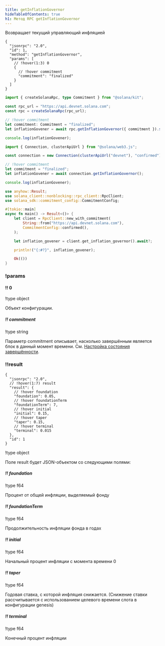 ```yaml
---
title: getInflationGovernor
hideTableOfContents: true
h1: Метод RPC getInflationGovernor
---
```


Возвращает текущий управляющий инфляцией

<APIMethod>

```jsonc !!request curl
{
  "jsonrpc": "2.0",
  "id": 1,
  "method": "getInflationGovernor",
  "params": [
    // !hover(1:3) 0
    {
      // !hover commitment
      "commitment": "finalized"
    }
  ]
}
```

```ts !!request title="Kit"
import { createSolanaRpc, type Commitment } from "@solana/kit";

const rpc_url = "https://api.devnet.solana.com";
const rpc = createSolanaRpc(rpc_url);

// !hover commitment
let commitment: Commitment = "finalized";
let inflationGovener = await rpc.getInflationGovernor({ commitment }).send();

console.log(inflationGovener);
```

```ts !!request title="web3.js"
import { Connection, clusterApiUrl } from "@solana/web3.js";

const connection = new Connection(clusterApiUrl("devnet"), "confirmed");

// !hover commitment
let commitment = "finalized";
let inflationGovener = await connection.getInflationGovernor();

console.log(inflationGovener);
```

```rs !!request title="Rust"
use anyhow::Result;
use solana_client::nonblocking::rpc_client::RpcClient;
use solana_sdk::commitment_config::CommitmentConfig;

#[tokio::main]
async fn main() -> Result<()> {
    let client = RpcClient::new_with_commitment(
        String::from("https://api.devnet.solana.com"),
        CommitmentConfig::confirmed(),
    );

    let inflation_govener = client.get_inflation_governor().await?;

    println!("{:#?}", inflation_govener);

    Ok(())
}
```

### !params

#### !! 0

!type object

Объект конфигурации.

##### !! commitment

!type string

Параметр commitment описывает, насколько завершённым является блок в данный
момент времени. См.
[Настройка состояния завершённости](/docs/rpc#configuring-state-commitment).

### !!result

```jsonc !response
{
  "jsonrpc": "2.0",
  // !hover(1:7) result
  "result": {
    // !hover foundation
    "foundation": 0.05,
    // !hover foundationTerm
    "foundationTerm": 7,
    // !hover initial
    "initial": 0.15,
    // !hover taper
    "taper": 0.15,
    // !hover terminal
    "terminal": 0.015
  },
  "id": 1
}
```

!type object

Поле result будет JSON-объектом со следующими полями:

##### !! foundation

!type f64

Процент от общей инфляции, выделяемый фонду

##### !! foundationTerm

!type f64

Продолжительность инфляции фонда в годах

##### !! initial

!type f64

Начальный процент инфляции с момента времени 0

##### !! taper

!type f64

Годовая ставка, с которой инфляция снижается. (Снижение ставки рассчитывается с
использованием целевого времени слота в конфигурации genesis)

##### !! terminal

!type f64

Конечный процент инфляции

</APIMethod>
